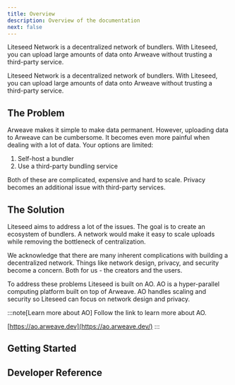 ```yaml
---
title: Overview
description: Overview of the documentation
next: false
---
```


Liteseed Network is a decentralized network of bundlers. 
With Liteseed, you can upload large amounts of data onto Arweave without trusting a third-party service.

Liteseed Network is a decentralized network of bundlers. With Liteseed, you can upload large amounts of data onto Arweave without trusting a third-party service.

## The Problem
Arweave makes it simple to make data permanent. However, uploading data to Arweave can be cumbersome. It becomes even more painful when dealing with a lot of data. Your options are limited:

1. Self-host a bundler
2. Use a third-party bundling service

Both of these are complicated, expensive and hard to scale. Privacy becomes an additional issue with third-party services.

## The Solution 

Liteseed aims to address a lot of the issues. 
The goal is to create an ecosystem of bundlers.
A network would make it easy to scale uploads while removing the bottleneck of centralization. 

We acknowledge that there are many inherent complications with building a decentralized network. Things like network design, privacy, and security become a concern. Both for us - the creators and the users. 

To address these problems Liteseed is built on AO. 
AO is a hyper-parallel computing platform built on top of Arweave. 
AO handles scaling and security so Liteseed can focus on network design and privacy.

:::note[Learn more about AO]
Follow the link to learn more about AO.

[https://ao.arweave.dev](https://ao.arweave.dev/)
:::


## Getting Started

<CardGrid>
    <LinkCard
    title="What is Liteseed Network?"
    description="Learn more about the Liteseed Network"
    href="/start-here/what-is-liteseed-network"
  />
</CardGrid>

## Developer Reference

<CardGrid>
 <LinkCard 
    title="Connect to the REST API" 
    description="View the REST API reference"
    href="/api-reference/connecting-to-the-api"
   />
</CardGrid>
